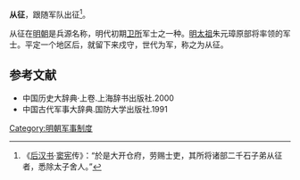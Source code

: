 '''从征'''，跟随军队出征<ref>《[[后汉书|后汉书]]·[[窦宪|窦宪]]传》：“於是大开仓府，劳赐士吏，其所将诸部二千石子弟从征者，悉除太子舍人。”</ref>。

从征在[[明朝|明朝]]是兵源名称，明代初期[[卫所|卫所]]军士之一种。[[明太祖|明太祖]]朱元璋原部将率领的军士。平定一个地区后，就留下来戍守，世代为军，称之为从征。

== 参考文献 ==
{{reflist}}
*中国历史大辞典·上卷.上海辞书出版社.2000
*中国古代军事大辞典.国防大学出版社.1991
[[Category:明朝军事制度|Category:明朝军事制度]]
